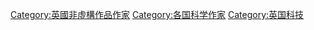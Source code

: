 [[Category:英國非虛構作品作家|Category:英國非虛構作品作家]]
[[Category:各国科学作家|Category:各国科学作家]]
[[Category:英国科技|Category:英国科技]]